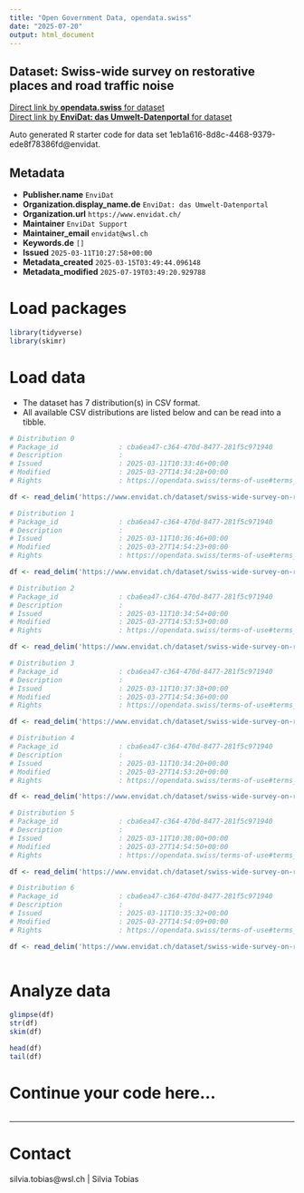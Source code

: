 ```yaml
---
title: "Open Government Data, opendata.swiss"
date: "2025-07-20"
output: html_document
---
```


## Dataset: Swiss-wide survey on restorative places and road traffic noise



[Direct link by **opendata.swiss** for dataset](https://opendata.swiss/de/dataset/swiss-wide-survey-on-restorative-places-and-road-traffic-noise)<br>
[Direct link by **EnviDat: das Umwelt-Datenportal** for dataset](https://www.envidat.ch/#/metadata/swiss-wide-survey-on-restorative-places-and-road-traffic-noise)

Auto generated R starter code for data set 1eb1a616-8d8c-4468-9379-ede8f78386fd@envidat.

## Metadata

- **Publisher.name** `EnviDat`
- **Organization.display_name.de** `EnviDat: das Umwelt-Datenportal`
- **Organization.url** `https://www.envidat.ch/`
- **Maintainer** `EnviDat Support`
- **Maintainer_email** `envidat@wsl.ch`
- **Keywords.de** `[]`
- **Issued** `2025-03-11T10:27:58+00:00`
- **Metadata_created** `2025-03-15T03:49:44.096148`
- **Metadata_modified** `2025-07-19T03:49:20.929788`


# Load packages

```r

library(tidyverse)
library(skimr)

```

# Load data

-   The dataset has 7 distribution(s) in CSV format.
-   All available CSV distributions are listed below and can be read into a tibble.

```r

# Distribution 0
# Package_id               : cba6ea47-c364-470d-8477-281f5c971940
# Description              : 
# Issued                   : 2025-03-11T10:33:46+00:00
# Modified                 : 2025-03-27T14:34:28+00:00
# Rights                   : https://opendata.swiss/terms-of-use#terms_by

df <- read_delim('https://www.envidat.ch/dataset/swiss-wide-survey-on-restorative-places-and-road-traffic-noise/resource/53fbc052-ad26-4373-9742-2db3475ad634')

# Distribution 1
# Package_id               : cba6ea47-c364-470d-8477-281f5c971940
# Description              : 
# Issued                   : 2025-03-11T10:36:46+00:00
# Modified                 : 2025-03-27T14:54:23+00:00
# Rights                   : https://opendata.swiss/terms-of-use#terms_by

df <- read_delim('https://www.envidat.ch/dataset/swiss-wide-survey-on-restorative-places-and-road-traffic-noise/resource/aacd081d-fc88-451a-b1d0-26b8b9c0b4dd')

# Distribution 2
# Package_id               : cba6ea47-c364-470d-8477-281f5c971940
# Description              : 
# Issued                   : 2025-03-11T10:34:54+00:00
# Modified                 : 2025-03-27T14:53:53+00:00
# Rights                   : https://opendata.swiss/terms-of-use#terms_by

df <- read_delim('https://www.envidat.ch/dataset/swiss-wide-survey-on-restorative-places-and-road-traffic-noise/resource/885af667-b006-4a57-9903-319911a066e7')

# Distribution 3
# Package_id               : cba6ea47-c364-470d-8477-281f5c971940
# Description              : 
# Issued                   : 2025-03-11T10:37:38+00:00
# Modified                 : 2025-03-27T14:54:36+00:00
# Rights                   : https://opendata.swiss/terms-of-use#terms_by

df <- read_delim('https://www.envidat.ch/dataset/swiss-wide-survey-on-restorative-places-and-road-traffic-noise/resource/39a51f5d-36c6-4d0c-9929-79d014a546d4')

# Distribution 4
# Package_id               : cba6ea47-c364-470d-8477-281f5c971940
# Description              : 
# Issued                   : 2025-03-11T10:34:20+00:00
# Modified                 : 2025-03-27T14:53:20+00:00
# Rights                   : https://opendata.swiss/terms-of-use#terms_by

df <- read_delim('https://www.envidat.ch/dataset/swiss-wide-survey-on-restorative-places-and-road-traffic-noise/resource/a7480bfc-554d-4d01-a587-525a63196cdf')

# Distribution 5
# Package_id               : cba6ea47-c364-470d-8477-281f5c971940
# Description              : 
# Issued                   : 2025-03-11T10:38:00+00:00
# Modified                 : 2025-03-27T14:54:50+00:00
# Rights                   : https://opendata.swiss/terms-of-use#terms_by

df <- read_delim('https://www.envidat.ch/dataset/swiss-wide-survey-on-restorative-places-and-road-traffic-noise/resource/97089140-eca7-49fd-901c-7a076165878f')

# Distribution 6
# Package_id               : cba6ea47-c364-470d-8477-281f5c971940
# Description              : 
# Issued                   : 2025-03-11T10:35:32+00:00
# Modified                 : 2025-03-27T14:54:09+00:00
# Rights                   : https://opendata.swiss/terms-of-use#terms_by

df <- read_delim('https://www.envidat.ch/dataset/swiss-wide-survey-on-restorative-places-and-road-traffic-noise/resource/99850cbf-0b97-4bfa-9f99-b9e79b0c0cfc')



```

# Analyze data

```r

glimpse(df)
str(df)
skim(df)

head(df)
tail(df)

```

# Continue your code here...

```r

```

------------------------------------------------------------------------

# Contact

silvia.tobias@wsl.ch | Silvia Tobias

